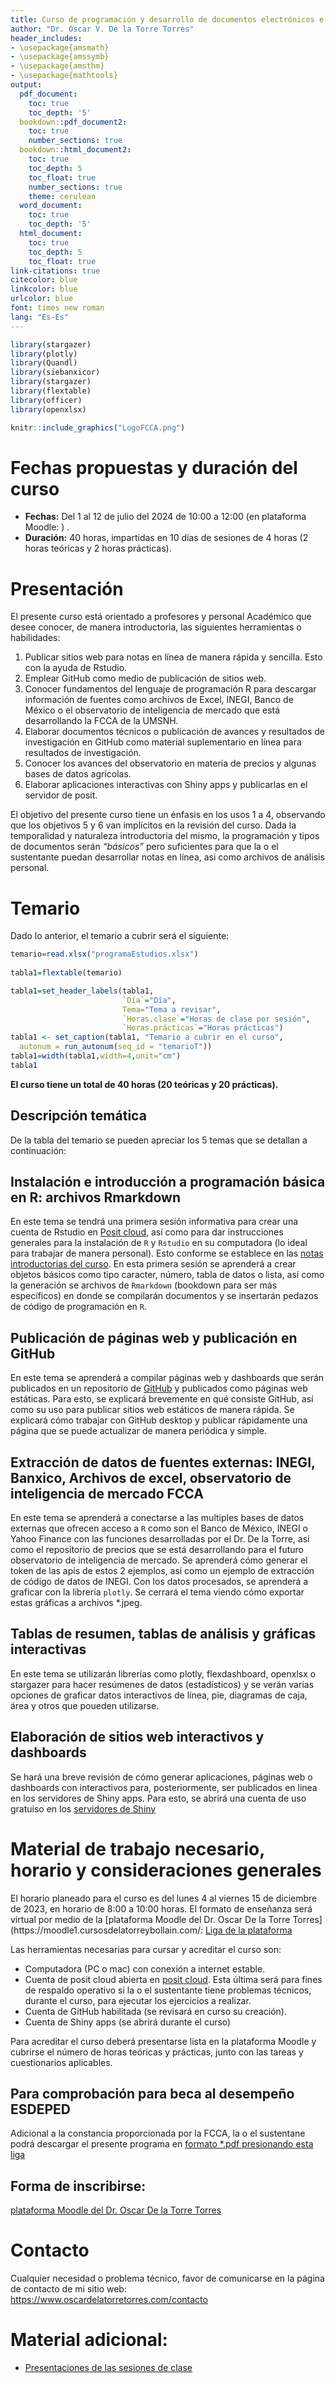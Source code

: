 ```yaml
---
title: Curso de programación y desarrollo de documentos electrónicos e interactivos en Rstudio para profesores de las ciencias económico-administrativas (2024)
author: "Dr. Oscar V. De la Torre Torres"
header_includes:
- \usepackage{amsmath}
- \usepackage{amssymb}
- \usepackage{amsthm}
- \usepackage{mathtools}
output:
  pdf_document:
    toc: true
    toc_depth: '5'
  bookdown::pdf_document2:
    toc: true
    number_sections: true
  bookdown::html_document2:
    toc: true
    toc_depth: 5
    toc_float: true
    number_sections: true
    theme: cerulean
  word_document:
    toc: true
    toc_depth: '5'
  html_document:
    toc: true
    toc_depth: 5
    toc_float: true
link-citations: true
citecolor: blue
linkcolor: blue
urlcolor: blue
font: times new roman
lang: "Es-Es"
---
```


```r
library(stargazer)
library(plotly)
library(Quandl)
library(siebanxicor)
library(stargazer)
library(flextable)
library(officer)
library(openxlsx)
```

```r
knitr::include_graphics("LogoFCCA.png")
```

# Fechas propuestas y duración del curso

- **Fechas:** Del 1 al 12 de julio del 2024 de 10:00 a 12:00 (en plataforma Moodle: )    .
- **Duración:** 40 horas, impartidas en 10 días de sesiones de 4 horas (2 horas teóricas y 2 horas prácticas).

# Presentación



El presente curso está orientado a profesores y personal Académico que desee conocer, de manera introductoria, las siguientes herramientas o habilidades:

1. Publicar sitios web para notas en línea de manera rápida y sencilla. Esto con la ayuda de Rstudio.
2. Emplear GitHub como medio de publicación de sitios web.
3. Conocer fundamentos del lenguaje de programación R para descargar información de fuentes como archivos de Excel, INEGI, Banco de México o el observatorio de inteligencia de mercado que está desarrollando la FCCA de la UMSNH.
4. Elaborar documentos técnicos o publicación de avances y resultados de investigación en GitHub como material suplementario en línea para resultados de investigación.
5. Conocer los avances del observatorio en materia de precios y algunas bases de datos agrícolas.
6. Elaborar aplicaciones interactivas con Shiny apps y publicarlas en el servidor de posit.

El objetivo del presente curso tiene un énfasis en los usos 1 a 4, observando que los objetivos 5 y 6 van implícitos en la revisión del curso. Dada la temporalidad y naturaleza introductoria del mismo, la programación y tipos de documentos serán *"básicos"* pero suficientes para que la o el sustentante puedan desarrollar notas en línea, asi como archivos de análisis personal.

# Temario

Dado lo anterior, el temario a cubrir será el siguiente:

```r

temario=read.xlsx("programaEstudios.xlsx")
  
tabla1=flextable(temario)

tabla1=set_header_labels(tabla1,
                         `Día`="Día",
                         Tema="Tema a revisar",
                         `Horas.clase`="Horas de clase por sesión",
                         `Horas.prácticas`="Horas prácticas")
tabla1 <- set_caption(tabla1, "Temario a cubrir en el curso", 
  autonum = run_autonum(seq_id = "temarioT"))
tabla1=width(tabla1,width=4,unit="cm")
tabla1
```

**El curso tiene un total de 40 horas (20 teóricas y 20 prácticas).**

## Descripción temática

De la tabla del temario se pueden apreciar los 5 temas que se detallan a continuación:

## Instalación e introducción a programación básica en R: archivos Rmarkdown{#tema1} 

En este tema se tendrá una primera sesión informativa para crear una cuenta de Rstudio en [Posit cloud](https://login.posit.cloud/register?redirect=%2Foauth%2Fauthorize%3Fredirect_uri%3Dhttps%253A%252F%252Frstudio.cloud%252Flogin%26client_id%3Drstudio-cloud%26response_type%3Dcode%26show_auth%3D0%26show_login%3D0%26show_setup%3D0), así como para dar instrucciones generales para la instalación de `R` y `Rstudio` en su computadora (lo ideal para trabajar de manera personal). Esto conforme se establece en las [notas introductorias del curso](https://www.rpubs.com/odelatorre/CursoR). En esta primera sesión se aprenderá a crear objetos básicos como tipo caracter, número, tabla de datos o lista, así como la generación se archivos de `Rmarkdown` (bookdown para ser más específicos) en donde se compilarán documentos y se insertarán pedazos de código de programación en `R`.

## Publicación de páginas web y publicación en GitHub{#tema2} 

En este tema se aprenderá a compilar páginas web y dashboards que serán publicados en un repositorio de [GitHub](https://github.com) y publicados como páginas web estáticas. Para esto, se explicará brevemente en qué consiste GitHub, así como su uso para publicar sitios web estáticos de manera rápida. Se explicará cómo trabajar con GitHub desktop y publicar rápidamente una página que se puede actualizar de manera periódica y simple.

## Extracción de datos de fuentes externas: INEGI, Banxico, Archivos de excel, observatorio de inteligencia de mercado FCCA{#tema3}

En este tema se aprenderá a conectarse a las multiples bases de datos externas que ofrecen acceso a `R` como son el Banco de México, INEGI o Yahoo Finance con las funciones desarrolladas por el Dr. De la Torre, así como el repositorio de precios que se está desarrollando para el futuro observatorio de inteligencia de mercado. Se aprenderá cómo generar el token de las apis de estos 2 ejemplos, así como un ejemplo de extracción de código de datos de INEGI.
Con los datos procesados, se aprenderá a graficar con la librería `plotly`. Se cerrará el tema viendo cómo exportar estas gráficas a archivos \*.jpeg.

## Tablas de resumen, tablas de análisis y gráficas interactivas{#tema4}

En este tema se utilizarán librerías como plotly, flexdashboard, openxlsx o stargazer para hacer resúmenes de datos (estadísticos) y se verán varias opciones de graficar datos interactivos de línea, pie, diagramas de caja, área y otros que poueden utilizarse.

## Elaboración de sitios web interactivos y dashboards{#tema5}

Se hará una breve revisión de cómo generar aplicaciones, páginas web o dashboards con interactivos para, posteriormente, ser publicados en linea en los servidores de Shiny apps. Para esto, se abrirá una cuenta de uso gratuiso en los [servidores de Shiny](https://www.shinyapps.io/)

# Material de trabajo necesario, horario y consideraciones generales

El horario planeado para el curso es del lunes 4 al viernes 15 de diciembre de 2023, en horario de 8:00 a 10:00 horas. El formato de enseñanza será virtual por medio de la [plataforma Moodle del Dr. Oscar De la Torre Torres](https://moodle1.cursosdelatorreybollain.com/: [Liga de la plataforma](https://moodle1.cursosdelatorreybollain.com/)

Las herramientas necesarias para cursar y acreditar el curso son:

- Computadora (PC o mac) con conexión a internet estable.
- Cuenta de posit cloud abierta en [posit cloud](https://login.rstudio.cloud/register?redirect=%2Foauth%2Fauthorize%3Fredirect_uri%3Dhttps%253A%252F%252Frstudio.cloud%252Flogin%26client_id%3Drstudio-cloud%26response_type%3Dcode%26show_auth%3D0%26show_login%3D0%26show_setup%3D0). Esta última será para fines de respaldo operativo si la o el sustentante tiene problemas técnicos, durante el curso, para ejecutar los ejercicios a realizar.
- Cuenta de GitHub habilitada (se revisará en curso su creación).
- Cuenta de Shiny apps (se abrirá durante el curso)

Para acreditar el curso deberá presentarse lista en la plataforma Moodle y cubrirse el número de horas teóricas y prácticas, junto con las tareas y cuestionarios aplicables.


## Para comprobación para beca al desempeño ESDEPED

Adicional a la constancia proporcionada por la FCCA, la o el sustentane podrá descargar el presente programa en [formato *.pdf presionando esta liga](index.pdf)

## Forma de inscribirse:

[plataforma Moodle del Dr. Oscar De la Torre Torres](https://moodle1.cursosdelatorreybollain.com/)

# Contacto

Cualquier necesidad o problema técnico, favor de comunicarse en la página de contacto de mi sitio web: [https://www.oscardelatorretorres.com/contacto](https://www.oscardelatorretorres.com/contacto)

# Material adicional:

- [Presentaciones de las sesiones de clase](https://oscarvdelatorretorres.github.io/cursos/cursoR2024/presentaciones/)